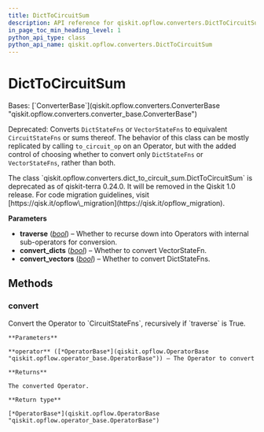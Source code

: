 ```yaml
---
title: DictToCircuitSum
description: API reference for qiskit.opflow.converters.DictToCircuitSum
in_page_toc_min_heading_level: 1
python_api_type: class
python_api_name: qiskit.opflow.converters.DictToCircuitSum
---
```


# DictToCircuitSum

<Class id="qiskit.opflow.converters.DictToCircuitSum" isDedicatedPage={true} github="https://github.com/qiskit/qiskit/tree/stable/0.46/qiskit/opflow/converters/dict_to_circuit_sum.py" signature="qiskit.opflow.converters.DictToCircuitSum(traverse=True, convert_dicts=True, convert_vectors=True)">
  Bases: [`ConverterBase`](qiskit.opflow.converters.ConverterBase "qiskit.opflow.converters.converter_base.ConverterBase")

  Deprecated: Converts `DictStateFns` or `VectorStateFns` to equivalent `CircuitStateFns` or sums thereof. The behavior of this class can be mostly replicated by calling `to_circuit_op` on an Operator, but with the added control of choosing whether to convert only `DictStateFns` or `VectorStateFns`, rather than both.

  <Admonition title="Deprecated since version 0.24.0" type="danger">
    The class `qiskit.opflow.converters.dict_to_circuit_sum.DictToCircuitSum` is deprecated as of qiskit-terra 0.24.0. It will be removed in the Qiskit 1.0 release. For code migration guidelines, visit [https://qisk.it/opflow\_migration](https://qisk.it/opflow_migration).
  </Admonition>

  **Parameters**

  *   **traverse** ([*bool*](https://docs.python.org/3/library/functions.html#bool "(in Python v3.12)")) – Whether to recurse down into Operators with internal sub-operators for conversion.
  *   **convert\_dicts** ([*bool*](https://docs.python.org/3/library/functions.html#bool "(in Python v3.12)")) – Whether to convert VectorStateFn.
  *   **convert\_vectors** ([*bool*](https://docs.python.org/3/library/functions.html#bool "(in Python v3.12)")) – Whether to convert DictStateFns.

  ## Methods

  ### convert

  <Function id="qiskit.opflow.converters.DictToCircuitSum.convert" signature="convert(operator)">
    Convert the Operator to `CircuitStateFns`, recursively if `traverse` is True.

    **Parameters**

    **operator** ([*OperatorBase*](qiskit.opflow.OperatorBase "qiskit.opflow.operator_base.OperatorBase")) – The Operator to convert

    **Returns**

    The converted Operator.

    **Return type**

    [*OperatorBase*](qiskit.opflow.OperatorBase "qiskit.opflow.operator_base.OperatorBase")
  </Function>
</Class>

